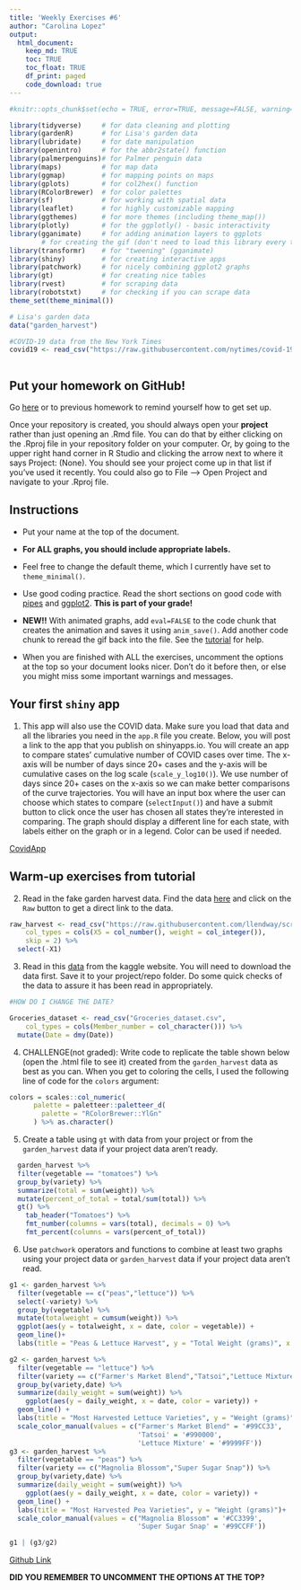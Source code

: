 ```yaml
---
title: 'Weekly Exercises #6'
author: "Carolina Lopez"
output: 
  html_document:
    keep_md: TRUE
    toc: TRUE
    toc_float: TRUE
    df_print: paged
    code_download: true
---
```



```r
#knitr::opts_chunk$set(echo = TRUE, error=TRUE, message=FALSE, warning=FALSE)
```

```r
library(tidyverse)     # for data cleaning and plotting
library(gardenR)       # for Lisa's garden data
library(lubridate)     # for date manipulation
library(openintro)     # for the abbr2state() function
library(palmerpenguins)# for Palmer penguin data
library(maps)          # for map data
library(ggmap)         # for mapping points on maps
library(gplots)        # for col2hex() function
library(RColorBrewer)  # for color palettes
library(sf)            # for working with spatial data
library(leaflet)       # for highly customizable mapping
library(ggthemes)      # for more themes (including theme_map())
library(plotly)        # for the ggplotly() - basic interactivity
library(gganimate)     # for adding animation layers to ggplots
        # for creating the gif (don't need to load this library every time,but need it installed)
library(transformr)    # for "tweening" (gganimate)
library(shiny)         # for creating interactive apps
library(patchwork)     # for nicely combining ggplot2 graphs  
library(gt)            # for creating nice tables
library(rvest)         # for scraping data
library(robotstxt)     # for checking if you can scrape data
theme_set(theme_minimal())
```

```r
# Lisa's garden data
data("garden_harvest")

#COVID-19 data from the New York Times
covid19 <- read_csv("https://raw.githubusercontent.com/nytimes/covid-19-data/master/us-states.csv")



```

## Put your homework on GitHub!

Go [here](https://github.com/llendway/github_for_collaboration/blob/master/github_for_collaboration.md) or to previous homework to remind yourself how to get set up. 

Once your repository is created, you should always open your **project** rather than just opening an .Rmd file. You can do that by either clicking on the .Rproj file in your repository folder on your computer. Or, by going to the upper right hand corner in R Studio and clicking the arrow next to where it says Project: (None). You should see your project come up in that list if you've used it recently. You could also go to File --> Open Project and navigate to your .Rproj file. 

## Instructions

* Put your name at the top of the document. 

* **For ALL graphs, you should include appropriate labels.** 

* Feel free to change the default theme, which I currently have set to `theme_minimal()`. 

* Use good coding practice. Read the short sections on good code with [pipes](https://style.tidyverse.org/pipes.html) and [ggplot2](https://style.tidyverse.org/ggplot2.html). **This is part of your grade!**

* **NEW!!** With animated graphs, add `eval=FALSE` to the code chunk that creates the animation and saves it using `anim_save()`. Add another code chunk to reread the gif back into the file. See the [tutorial](https://animation-and-interactivity-in-r.netlify.app/) for help. 

* When you are finished with ALL the exercises, uncomment the options at the top so your document looks nicer. Don't do it before then, or else you might miss some important warnings and messages.

## Your first `shiny` app 

  1. This app will also use the COVID data. Make sure you load that data and all the libraries you need in the `app.R` file you create. Below, you will post a link to the app that you publish on shinyapps.io. You will create an app to compare states' cumulative number of COVID cases over time. The x-axis will be number of days since 20+ cases and the y-axis will be cumulative cases on the log scale (`scale_y_log10()`). We use number of days since 20+ cases on the x-axis so we can make better comparisons of the curve trajectories. You will have an input box where the user can choose which states to compare (`selectInput()`) and have a submit button to click once the user has chosen all states they're interested in comparing. The graph should display a different line for each state, with labels either on the graph or in a legend. Color can be used if needed. 
  
  
 [CovidApp](https://carolinalopez13.shinyapps.io/Week-6/)
  
## Warm-up exercises from tutorial

  2. Read in the fake garden harvest data. Find the data [here](https://github.com/llendway/scraping_etc/blob/main/2020_harvest.csv) and click on the `Raw` button to get a direct link to the data. 
  
```r

raw_harvest <- read_csv("https://raw.githubusercontent.com/llendway/scraping_etc/main/2020_harvest.csv", 
    col_types = cols(X5 = col_number(), weight = col_integer()), 
    skip = 2) %>% 
  select(-X1)
```
  
  
  
  3. Read in this [data](https://www.kaggle.com/heeraldedhia/groceries-dataset) from the kaggle website. You will need to download the data first. Save it to your project/repo folder. Do some quick checks of the data to assure it has been read in appropriately.
  
```r
#HOW DO I CHANGE THE DATE?

Groceries_dataset <- read_csv("Groceries_dataset.csv", 
    col_types = cols(Member_number = col_character())) %>% 
  mutate(Date = dmy(Date))
```
  

  4. CHALLENGE(not graded): Write code to replicate the table shown below (open the .html file to see it) created from the `garden_harvest` data as best as you can. When you get to coloring the cells, I used the following line of code for the `colors` argument:
  
```r
colors = scales::col_numeric(
      palette = paletteer::paletteer_d(
        palette = "RColorBrewer::YlGn"
      ) %>% as.character()
```




  5. Create a table using `gt` with data from your project or from the `garden_harvest` data if your project data aren't ready.
  
```r
 

  garden_harvest %>% 
  filter(vegetable == "tomatoes") %>% 
  group_by(variety) %>% 
  summarize(total = sum(weight)) %>% 
  mutate(percent_of_total = total/sum(total)) %>% 
  gt() %>% 
    tab_header("Tomatoes") %>% 
    fmt_number(columns = vars(total), decimals = 0) %>% 
    fmt_percent(columns = vars(percent_of_total))

```
  
  
  6. Use `patchwork` operators and functions to combine at least two graphs using your project data or `garden_harvest` data if your project data aren't read.
  
```r
g1 <- garden_harvest %>% 
  filter(vegetable == c("peas","lettuce")) %>%
  select(-variety) %>% 
  group_by(vegetable) %>% 
  mutate(totalweight = cumsum(weight)) %>% 
  ggplot(aes(y = totalweight, x = date, color = vegetable)) +
  geom_line()+
  labs(title = "Peas & Lettuce Harvest", y = "Total Weight (grams)", x = "Date")

g2 <- garden_harvest %>% 
  filter(vegetable == "lettuce") %>%
  filter(variety == c("Farmer's Market Blend","Tatsoi","Lettuce Mixture")) %>% 
  group_by(variety,date) %>% 
  summarize(daily_weight = sum(weight)) %>% 
    ggplot(aes(y = daily_weight, x = date, color = variety)) +
  geom_line() +
  labs(title = "Most Harvested Lettuce Varieties", y = "Weight (grams)")+
  scale_color_manual(values = c("Farmer's Market Blend" = '#99CC33',
                                'Tatsoi' = '#990000',
                                'Lettuce Mixture' = '#9999FF'))
g3 <- garden_harvest %>% 
  filter(vegetable == "peas") %>%
  filter(variety == c("Magnolia Blossom","Super Sugar Snap")) %>% 
  group_by(variety,date) %>% 
  summarize(daily_weight = sum(weight)) %>% 
    ggplot(aes(y = daily_weight, x = date, color = variety)) +
  geom_line() +
  labs(title = "Most Harvested Pea Varieties", y = "Weight (grams)")+
  scale_color_manual(values = c("Magnolia Blossom" = '#CC3399',
                                'Super Sugar Snap' = '#99CCFF'))

g1 | (g3/g2)
```
  
  
  
 [Github Link](https://carolinalopez13.shinyapps.io/Week-6/)
  

**DID YOU REMEMBER TO UNCOMMENT THE OPTIONS AT THE TOP?**
